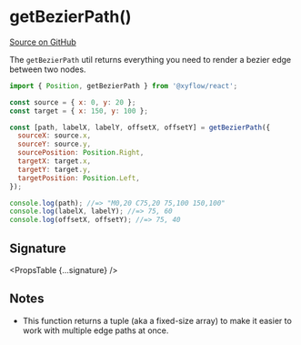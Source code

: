 
# getBezierPath()

[Source on GitHub](https://github.com/wbkd/react-flow/blob/f919cb152dd5a92ec3b4d7e4568ffe099bc2af39/packages/system/src/utils/edges/bezier-edge.ts#L72)

The `getBezierPath` util returns everything you need to render a bezier edge
between two nodes.

```js
import { Position, getBezierPath } from '@xyflow/react';

const source = { x: 0, y: 20 };
const target = { x: 150, y: 100 };

const [path, labelX, labelY, offsetX, offsetY] = getBezierPath({
  sourceX: source.x,
  sourceY: source.y,
  sourcePosition: Position.Right,
  targetX: target.x,
  targetY: target.y,
  targetPosition: Position.Left,
});

console.log(path); //=> "M0,20 C75,20 75,100 150,100"
console.log(labelX, labelY); //=> 75, 60
console.log(offsetX, offsetY); //=> 75, 40
```

## Signature

<PropsTable {...signature} />

## Notes

- This function returns a tuple (aka a fixed-size array) to make it easier to
  work with multiple edge paths at once.
